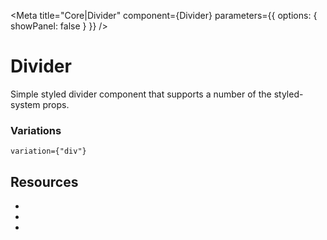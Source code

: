 
<Meta title="Core|Divider" component={Divider} parameters={{ options: { showPanel: false } }} />

# Divider

Simple styled divider component that supports a number of the styled-system props.

<Preview withToolbar>
<Story name="Default <hr> element">
<Divider m={3} />
</Story>
</Preview>

### Variations

`variation={"div"}`

<Preview withToolbar>
<Story name="Non-blocking Divider using border">
<Divider variation={"div"} m={3} color={"darkGray"} borderWidth={"5px"}/>
</Story>
</Preview>

## **Resources**
- <Space />
- <Color />
- <Border />